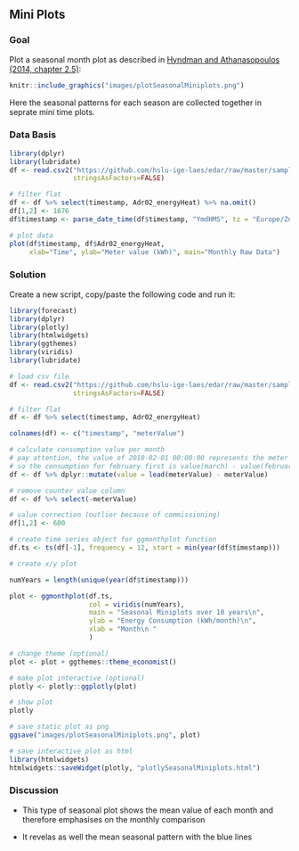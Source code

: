 \newpage
## Mini Plots
### Goal
Plot a seasonal month plot as described in [Hyndman and Athanasopoulos (2014, chapter 2.5)](https://otexts.com/fpp2/seasonal-subseries-plots.html){target="_blank"}:

```r
knitr::include_graphics("images/plotSeasonalMiniplots.png")
```

Here the seasonal patterns for each season are collected together in seprate mini time plots.


### Data Basis

```r
library(dplyr)
library(lubridate)
df <- read.csv2("https://github.com/hslu-ige-laes/edar/raw/master/sampleData/flatHeatAndHotWater.csv",
                stringsAsFactors=FALSE)

# filter flat
df <- df %>% select(timestamp, Adr02_energyHeat) %>% na.omit()
df[1,2] <- 1676
df$timestamp <- parse_date_time(df$timestamp, "YmdHMS", tz = "Europe/Zurich")

# plot data
plot(df$timestamp, df$Adr02_energyHeat,
     xlab="Time", ylab="Meter value (kWh)", main="Monthly Raw Data")


```

\newpage
### Solution
Create a new script, copy/paste the following code and run it:

```r
library(forecast)
library(dplyr)
library(plotly)
library(htmlwidgets)
library(ggthemes)
library(viridis)
library(lubridate)

# load csv file
df <- read.csv2("https://github.com/hslu-ige-laes/edar/raw/master/sampleData/flatHeatAndHotWater.csv",
                stringsAsFactors=FALSE)

# filter flat
df <- df %>% select(timestamp, Adr02_energyHeat)

colnames(df) <- c("timestamp", "meterValue")

# calculate consumption value per month
# pay attention, the value of 2010-02-01 00:00:00 represents the meter reading on february first,
# so the consumption for february first is value(march) - value(february)!
df <- df %>% dplyr::mutate(value = lead(meterValue) - meterValue)

# remove counter value column
df <- df %>% select(-meterValue)

# value correction (outlier because of commissioning)
df[1,2] <- 600

# create time series object for ggmonthplot function
df.ts <- ts(df[-1], frequency = 12, start = min(year(df$timestamp)))

# create x/y plot

numYears = length(unique(year(df$timestamp)))

plot <- ggmonthplot(df.ts,
                    col = viridis(numYears),
                    main = "Seasonal Miniplots over 10 years\n",
                    ylab = "Energy Consumption (kWh/month)\n",
                    xlab = "Month\n "
                    )

# change theme (optional)
plot <- plot + ggthemes::theme_economist()

# make plot interactive (optional)
plotly <- plotly::ggplotly(plot)

# show plot
plotly

```


```r
# save static plot as png
ggsave("images/plotSeasonalMiniplots.png", plot)
```

```r
# save interactive plot as html
library(htmlwidgets)
htmlwidgets::saveWidget(plotly, "plotlySeasonalMiniplots.html")
```

### Discussion

* This type of seasonal plot shows the mean value of each month and therefore emphasises on the monthly comparison

* It revelas as well the mean seasonal pattern with the blue lines




